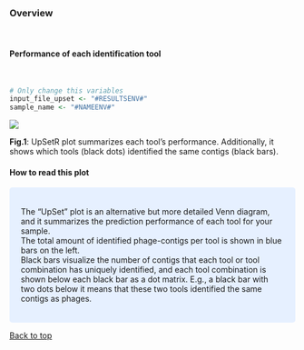 <br>

### Overview 
<br>

#### **Performance of each identification tool**  
<br>

```r
# Only change this variables
input_file_upset <- "#RESULTSENV#"
sample_name <- "#NAMEENV#"
```



![](#RESULTSENV#)

**Fig.1**: UpSetR plot summarizes each tool's performance. Additionally, it shows which tools (black dots) identified the same contigs (black bars). 

#### **How to read this plot**  
<style>
div.blue { background-color:#e6f0ff; border-radius: 5px; padding: 20px;}
</style>
<div class = "blue">

The "UpSet" plot is an alternative but more detailed Venn diagram, and it summarizes the prediction performance of each tool for your sample.  
The total amount of identified phage-contigs per tool is shown in blue bars on the left.  
Black bars visualize the number of contigs that each tool or tool combination has uniquely identified, and each tool combination is shown below each black bar as a dot matrix. 
E.g., a black bar with two dots below it means that these two tools identified the same contigs as phages.
</div>


<a href="#top">Back to top</a>
